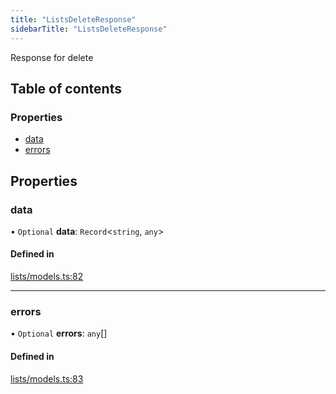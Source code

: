 ```yaml
---
title: "ListsDeleteResponse"
sidebarTitle: "ListsDeleteResponse"
---
```


Response for delete

## Table of contents

### Properties

- [data](/xdks/typescript/reference/interfaces/ListsDeleteResponse#data)
- [errors](/xdks/typescript/reference/interfaces/ListsDeleteResponse#errors)

## Properties

### data

• `Optional` **data**: `Record`\<`string`, `any`\>

#### Defined in

[lists/models.ts:82](https://github.com/xdevplatform/xdk/blob/298ca9350d035e40e7c8ee0753c50052819a41e2/xdk/typescript/src/lists/models.ts#L82)

___

### errors

• `Optional` **errors**: `any`[]

#### Defined in

[lists/models.ts:83](https://github.com/xdevplatform/xdk/blob/298ca9350d035e40e7c8ee0753c50052819a41e2/xdk/typescript/src/lists/models.ts#L83)
